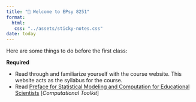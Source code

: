 ```yaml
---
title: "📖 Welcome to EPsy 8251"
format:
  html:
   css: "../assets/sticky-notes.css"
date: today
---
```


Here are some things to do before the first class:

**Required**

- Read through and familiarize yourself with the course website. This website acts as the syllabus for the course.
- Read [Preface for Statistical Modeling and Computation for Educational Scientists](https://zief0002.github.io/modeling/preface.html#preface) [*Computational Toolkit*]




<br />



